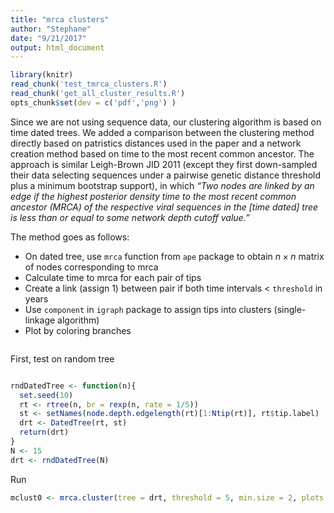 ```yaml
---
title: "mrca clusters"
author: "Stephane"
date: "9/21/2017"
output: html_document
---
```


```r
library(knitr)
read_chunk('test_tmrca_clusters.R')
read_chunk('get_all_cluster_results.R')
opts_chunk$set(dev = c('pdf','png') )
```

Since we are not using sequence data, our clustering algorithm is based on time dated trees. We added a comparison between the clustering method directly based on patristics distances used in the paper and a network creation method based on time to the most recent common ancestor. 
The approach is similar Leigh-Brown JID 2011 (except they first down-sampled their data selecting sequences under a pairwise genetic distance threshold plus a minimum bootstrap support), in which *"Two nodes are linked by an edge if the highest posterior density time to the most recent common ancestor (MRCA) of the respective viral sequences in the [time dated] tree is less than or equal to some network depth cutoff value."*

The method goes as follows:

- On dated tree, use `mrca` function from `ape` package to obtain $n \times n$ matrix of nodes corresponding to mrca
- Calculate time to mrca for each pair of tips
- Create a link (assign 1) between pair if both time intervals < `threshold` in years
- Use `component` in `igraph` package to assign tips into clusters (single-linkage algorithm)
- Plot by coloring branches

```r
```

First, test on random tree
```r
```

```r
rndDatedTree <- function(n){
  set.seed(10)
  rt <- rtree(n, br = rexp(n, rate = 1/5))
  st <- setNames(node.depth.edgelength(rt)[1:Ntip(rt)], rt$tip.label)
  drt <- DatedTree(rt, st)
  return(drt)
}
N <- 15
drt <- rndDatedTree(N)
```

Run
```r
mclust0 <- mrca.cluster(tree = drt, threshold = 5, min.size = 2, plots = "all")
```



